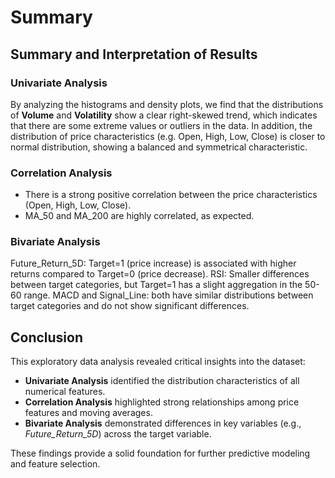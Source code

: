 # Summary
## Summary and Interpretation of Results

### Univariate Analysis
By analyzing the histograms and density plots, we find that the distributions of **Volume** and **Volatility** show a clear right-skewed trend, which indicates that there are some extreme values or outliers in the data. In addition, the distribution of price characteristics (e.g. Open, High, Low, Close) is closer to normal distribution, showing a balanced and symmetrical characteristic.

### Correlation Analysis
- There is a strong positive correlation between the price characteristics (Open, High, Low, Close). 
- MA_50 and MA_200 are highly correlated, as expected.  

### Bivariate Analysis
Future_Return_5D: Target=1 (price increase) is associated with higher returns compared to Target=0 (price decrease). RSI: Smaller differences between target categories, but Target=1 has a slight aggregation in the 50-60 range. MACD and Signal_Line: both have similar distributions between target categories and do not show significant differences.

## Conclusion

This exploratory data analysis revealed critical insights into the dataset:

- **Univariate Analysis** identified the distribution characteristics of all numerical features.  
- **Correlation Analysis** highlighted strong relationships among price features and moving averages.  
- **Bivariate Analysis** demonstrated differences in key variables (e.g., *Future_Return_5D*) across the target variable.  

These findings provide a solid foundation for further predictive modeling and feature selection.